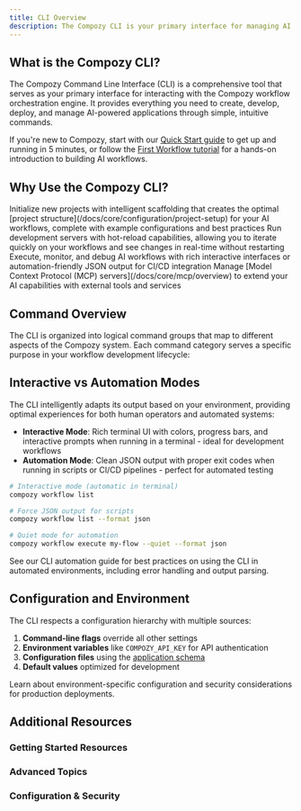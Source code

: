 ```yaml
---
title: CLI Overview
description: The Compozy CLI is your primary interface for managing AI workflow orchestration, providing intuitive commands for project management, workflow execution, and system control
---
```


## What is the Compozy CLI?

The Compozy Command Line Interface (CLI) is a comprehensive tool that serves as your primary interface for interacting with the Compozy workflow orchestration engine. It provides everything you need to create, develop, deploy, and manage AI-powered applications through simple, intuitive commands.

If you're new to Compozy, start with our [Quick Start guide](/docs/core/getting-started/quick-start) to get up and running in 5 minutes, or follow the [First Workflow tutorial](/docs/core/getting-started/first-workflow) for a hands-on introduction to building AI workflows.

## Why Use the Compozy CLI?

<List>
  <ListItem title="Rapid Project Setup">
    Initialize new projects with intelligent scaffolding that creates the optimal [project structure](/docs/core/configuration/project-setup) for your AI workflows, complete with example configurations and best practices
  </ListItem>
  <ListItem title="Seamless Development">
    Run development servers with hot-reload capabilities, allowing you to iterate quickly on your workflows and see changes in real-time without restarting
  </ListItem>
  <ListItem title="Workflow Management">
    Execute, monitor, and debug AI workflows with rich interactive interfaces or automation-friendly JSON output for CI/CD integration
  </ListItem>
  <ListItem title="Tool Integration">
    Manage [Model Context Protocol (MCP) servers](/docs/core/mcp/overview) to extend your AI capabilities with external tools and services
  </ListItem>
</List>

## Command Overview

The CLI is organized into logical command groups that map to different aspects of the Compozy system. Each command category serves a specific purpose in your workflow development lifecycle:

<ReferenceCardList>
  <ReferenceCard
    title="Project Commands"
    description="Learn how to initialize projects, manage configurations, and set up your development environment with best practices"
    href="/docs/cli/project-commands"
    icon="FolderPlus"
  />
  <ReferenceCard
    title="Development Commands"
    description="Master the development server, hot-reload features, and debugging capabilities for rapid workflow iteration"
    href="/docs/cli/dev-commands"
    icon="Code"
  />
  <ReferenceCard
    title="Workflow Commands"
    description="Execute and manage AI workflows, from simple tasks to complex orchestrations with monitoring and debugging"
    href="/docs/cli/workflow-commands"
    icon="Workflow"
  />
  <ReferenceCard
    title="Authentication Commands"
    description="Secure your Compozy instance with API keys, user management, and access control configuration"
    href="/docs/cli/auth-commands"
    icon="Key"
  />
  <ReferenceCard
    title="Configuration Commands"
    description="Validate, inspect, and troubleshoot your Compozy configuration files with diagnostic tools"
    href="/docs/cli/config-commands"
    icon="Settings"
  />
  <ReferenceCard
    title="MCP Commands"
    description="Integrate external tools and services through Model Context Protocol servers for extended AI capabilities"
    href="/docs/cli/mcp-commands"
    icon="Network"
  />
</ReferenceCardList>

## Interactive vs Automation Modes

The CLI intelligently adapts its output based on your environment, providing optimal experiences for both human operators and automated systems:

- **Interactive Mode**: Rich terminal UI with colors, progress bars, and interactive prompts when running in a terminal - ideal for development workflows
- **Automation Mode**: Clean JSON output with proper exit codes when running in scripts or CI/CD pipelines - perfect for automated testing

```bash
# Interactive mode (automatic in terminal)
compozy workflow list

# Force JSON output for scripts
compozy workflow list --format json

# Quiet mode for automation
compozy workflow execute my-flow --quiet --format json
```

<Callout type="info">
See our CLI automation guide for best practices on using the CLI in automated environments, including error handling and output parsing.
</Callout>

## Configuration and Environment

The CLI respects a configuration hierarchy with multiple sources:

1. **Command-line flags** override all other settings
2. **Environment variables** like `COMPOZY_API_KEY` for API authentication
3. **Configuration files** using the [application schema](/docs/schema/application)
4. **Default values** optimized for development

Learn about environment-specific configuration and security considerations for production deployments.

## Additional Resources

### Getting Started Resources
<ReferenceCardList>
  <ReferenceCard
    title="Installation Guide"
    description="System requirements, installation methods, and initial setup for all platforms"
    href="/docs/core/getting-started/installation"
    icon="Download"
  />
  <ReferenceCard
    title="Quick Start Tutorial"
    description="Build your first AI workflow in 5 minutes with our hands-on tutorial"
    href="/docs/core/getting-started/quick-start"
    icon="Rocket"
  />
  <ReferenceCard
    title="First Workflow Tutorial"
    description="Comprehensive walkthrough building a complete AI-powered code analyzer"
    href="/docs/core/getting-started/first-workflow"
    icon="GraduationCap"
  />
</ReferenceCardList>

### Advanced Topics
<ReferenceCardList>
  <ReferenceCard
    title="CLI Architecture"
    description="Deep dive into CLI internals, command structure, and extension patterns"
    href="/docs/cli/overview"
    icon="Terminal"
  />
  <ReferenceCard
    title="Automation Patterns"
    description="Best practices for CI/CD integration, scripting, and automated workflows"
    href="/docs/cli/overview"
    icon="Bot"
  />
  <ReferenceCard
    title="Troubleshooting CLI"
    description="Common issues, debugging techniques, and solutions for CLI problems"
    href="/docs/cli/overview"
    icon="Wrench"
  />
</ReferenceCardList>

### Configuration & Security
<ReferenceCardList>
  <ReferenceCard
    title="Global Configuration"
    description="System-wide settings, configuration precedence, and environment setup"
    href="/docs/core/configuration/global"
    icon="Sliders"
  />
  <ReferenceCard
    title="Security Best Practices"
    description="Authentication, API keys, permissions, and secure configuration patterns"
    href="/docs/core/configuration/global"
    icon="Shield"
  />
  <ReferenceCard
    title="Environment Variables"
    description="Complete reference of all environment variables and their usage"
    href="/docs/core/configuration/global"
    icon="FileKey"
  />
</ReferenceCardList>
